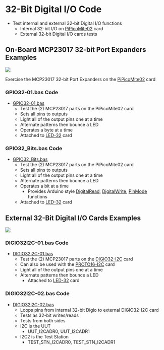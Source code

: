 = 32-Bit Digital I/O Code =

* Test internal and external 32-bit Digital I/O functions
** Internal 32-bit I/O on [http://land-boards.com/blwiki/index.php?title=PiPicoMite02 PiPicoMite02] card
** External 32-bit Digital I/O cards tests

== On-Board MCP23017 32-bit Port Expanders Examples ==

<img src="http://land-boards.com/blwiki/images/d/de/PiPicoMite-02_P18268_720px.jpg"></img>

Exercise the MCP23017 32-bit Port Expanders on the [http://land-boards.com/blwiki/index.php?title=PiPicoMite02 PiPicoMite02] card

=== GPIO32-01.bas Code ===

* [https://github.com/land-boards/RasPiPico/blob/main/PicoMite_MMBASIC/PicoMite_VGA/Land%20Boards%20BASIC%20Programs/lbcards/GPIO32/GPIO32-01.bas GPIO32-01.bas]
** Test the (2) MCP23017 parts on the PiPicoMite02 card
** Sets all pins to outputs
** Light all of the output pins one at a time
** Alternate patterns then bounce a LED
** Operates a byte at a time
** Attached to [http://land-boards.com/blwiki/index.php?title=LED-32 LED-32] card

=== GPIO32_Bits.bas Code ===

* [https://github.com/land-boards/RasPiPico/blob/main/PicoMite_MMBASIC/PicoMite_VGA/Land%20Boards%20BASIC%20Programs/lbcards/GPIO32/GPIO32_Bits.bas GPIO32_Bits.bas]
** Test the (2) MCP23017 parts on the PiPicoMite02 card
** Sets all pins to outputs
** Light all of the output pins one at a time
** Alternate patterns then bounce a LED
** Operates a bit at a time
*** Provides Arduino style [https://www.arduino.cc/reference/en/language/functions/digital-io/digitalread/ DigitalRead], [https://www.arduino.cc/reference/en/language/functions/digital-io/digitalwrite/ DigitalWrite], [https://www.arduino.cc/reference/en/language/functions/digital-io/pinmode/ PinMode] functions
** Attached to [http://land-boards.com/blwiki/index.php?title=LED-32 LED-32] card

== External 32-Bit Digital I/O Cards Examples ==

<img src="http://land-boards.com/blwiki/images/5/53/DIGIO32-I2C-P232-720px.jpg"></img>

=== DIGIO32I2C-01.bas Code ===

* [https://github.com/land-boards/RasPiPico/blob/main/PicoMite_MMBASIC/PicoMite_VGA/Land%20Boards%20BASIC%20Programs/lbcards/GPIO32/DIGIO32I2C-01.bas DIGIO32I2C-01.bas]
** Test the (2) MCP23017 parts on the [http://land-boards.com/blwiki/index.php?title=DIGIO32-I2C DIGIO32-I2C] card
** Can also be used with the [http://land-boards.com/blwiki/index.php?title=PROTO16-I2C PROTO16-I2C] card
** Light all of the output pins one at a time
** Alternate patterns then bounce a LED
*** Attached to [http://land-boards.com/blwiki/index.php?title=LED-32 LED-32] card

=== DIGIO32I2C-02.bas Code ===

* [https://github.com/land-boards/RasPiPico/blob/main/PicoMite_MMBASIC/PicoMite_VGA/Land%20Boards%20BASIC%20Programs/lbcards/GPIO32/DIGIO32I2C-02.bas DIGIO32I2C-02.bas] 
** Loops pins from internal 32-bit Digio to external DIGIO32-I2C card
** Tests as 32-bit writes/reads
** Tests from both sides
** I2C is the UUT
*** UUT_I2CADR0, UUT_I2CADR1
** I2C2 is the Test Station
*** TEST_STN_I2CADR0, TEST_STN_I2CADR1
